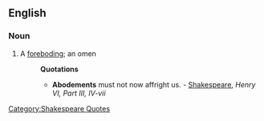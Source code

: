 ==English==

===Noun===
{{en-noun}}

# {{obsolete}} A [[foreboding]]; an omen
#:'''Quotations'''
#:*'''Abodements''' must not now affright us. - [[w:Shakespeare|Shakespeare]], ''Henry VI, Part III, IV-vii''

[[Category:Shakespeare Quotes]]